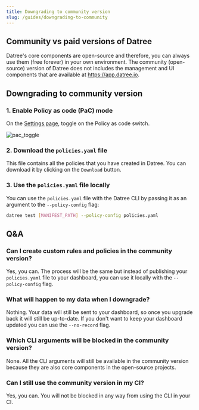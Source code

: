```yaml
---
title: Downgrading to community version
slug: /guides/downgrading-to-community
---
```


## Community vs paid versions of Datree

Datree's core components are open-source and therefore, you can always use them (free forever) in your own environment.
The community (open-source) version of Datree does not includes the management and UI components that are available at https://app.datree.io.

## Downgrading to community version

### 1. Enable Policy as code (PaC) mode

On the [Settings page](https://app.datree.io/settings), toggle on the Policy as code switch.

![pac_toggle](/img/dashboard/policy-as-code/1.png)

### 2. Download the `policies.yaml` file

This file contains all the policies that you have created in Datree. You can download it by clicking on the `Download` button.

### 3. Use the `policies.yaml` file locally

You can use the `policies.yaml` file with the Datree CLI by passing it as an argument to the `--policy-config` flag:

```bash
datree test [MANIFEST_PATH] --policy-config policies.yaml
```

## Q&A

### Can I create custom rules and policies in the community version?
Yes, you can. The process will be the same but instead of publishing your `policies.yaml` file to your dashboard, you can use it locally with the `--policy-config` flag.

### What will happen to my data when I downgrade?
Nothing. Your data will still be sent to your dashboard, so once you upgrade back it will still be up-to-date.
If you don't want to keep your dashboard updated you can use the `--no-record` flag.

### Which CLI arguments will be blocked in the community version?
None. All the CLI arguments will still be available in the community version because they are also core components in the open-source projects.

### Can I still use the community version in my CI?
Yes, you can. You will not be blocked in any way from using the CLI in your CI.

